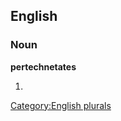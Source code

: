 
==English==

===Noun===
'''pertechnetates'''

# {{plural of|[[pertechnetate]]}}

[[Category:English plurals]]